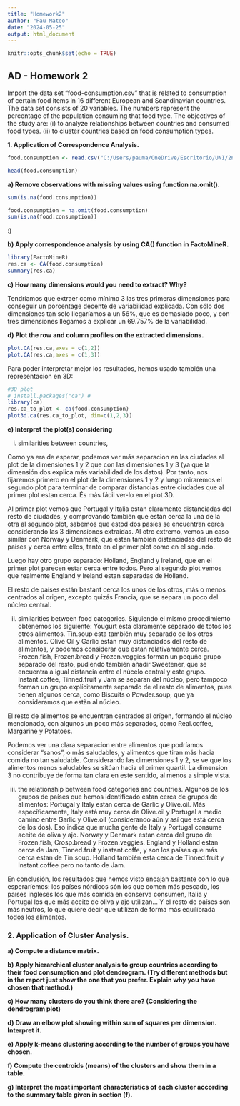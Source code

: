 ```yaml
---
title: "Homework2"
author: "Pau Mateo"
date: "2024-05-25"
output: html_document
---
```


```r
knitr::opts_chunk$set(echo = TRUE)
```

## AD - Homework 2

Import the data set "food-consumption.csv" that is related to consumption of certain food items in 16 different European and Scandinavian countries. The data set consists of 20 variables. The numbers represent the percentage of the population consuming that food type. The objectives of the study are: (i) to analyze relationships between countries and consumed food types. (ii) to cluster countries based on food consumption types.

**1. Application of Correspondence Analysis.**

```r
food.consumption <- read.csv("C:/Users/pauma/OneDrive/Escritorio/UNI/2n/AD/anàlisi_multivariant/Homeworks/Homework2/food-consumption.csv", stringsAsFactors=TRUE, row.names=1)
```

```r
head(food.consumption)
```

**a) Remove observations with missing values using function na.omit().**

```r
sum(is.na(food.consumption))
```
```r
food.consumption = na.omit(food.consumption)
sum(is.na(food.consumption))
```
:)

**b) Apply correspondence analysis by using CA() function in FactoMineR.**

```r
library(FactoMineR)
res.ca <- CA(food.consumption)
summary(res.ca)
```

**c) How many dimensions would you need to extract? Why?**

Tendríamos que extraer como mínimo 3 las tres primeras dimensiones para conseguir un porcentage decente de variabilidad explicada. Con sólo dos dimensiones tan solo llegaríamos a un 56%, que es demasiado poco, y con tres dimensiones llegamos a explicar un 69.757% de la variabilidad.

**d) Plot the row and column profiles on the extracted dimensions.**

```r
plot.CA(res.ca,axes = c(1,2))
plot.CA(res.ca,axes = c(1,3))
```
Para poder interpretar mejor los resultados, hemos usado también una representacion en 3D:

```r
#3D plot
# install.packages("ca") #
library(ca)
res.ca_to_plot <- ca(food.consumption)
plot3d.ca(res.ca_to_plot, dim=c(1,2,3))
```



**e) Interpret the plot(s) considering**


(i) similarities between countries,

Como ya era de esperar, podemos ver más separacion en las ciudades al plot de la dimensiones 1 y 2 que con las dimensiones 1 y 3 (ya que la dimensión dos explica más variabilidad de los datos). Por tanto, nos fijaremos primero en el plot de la dimensiones 1 y 2 y luego miraremos el segundo plot para terminar de comparar distancias entre ciudades que al primer plot estan cerca. És más fácil ver-lo en el plot 3D.

Al primer plot vemos que Portugal y Italia estan claramente distanciadas del resto de ciudades, y comprovando también que están cerca la una de la otra al segundo plot, sabemos que estod dos pasíes se encuentran cerca considerando las 3 dimensiones extraídas. Al otro extremo, vemos un caso similar con Norway y Denmark, que estan también distanciadas del resto de países y cerca entre ellos, tanto en el primer plot como en el segundo.

Luego hay otro grupo separado: Holland, England y Ireland, que en el primer plot parecen estar cerca entre todos. Pero al segundo plot vemos que realmente England y Ireland estan separadas de Holland. 

El resto de países están bastant cerca los unos de los otros, más o menos centrados al origen, excepto quizás Francia, que se separa un poco del núcleo central.

(ii) similarities between food categories.
Siguiendo el mismo procedimiento obtenemos los siguiente:
Yougurt esta claramente separado de totos los otros alimentos.
Tin.soup esta también muy separado de los otros alimentos.
Olive Oil y Garlic están muy distanciados del resto de alimentos, y podemos considerar que estan relativamente cerca.
Frozen.fish, Frozen.bread y Frozen.veggies forman un pequño grupo separado del resto, pudiendo también añadir Sweetener, que se encuentra a igual distancia entre el núcelo central y este grupo.
Instant.coffee, Tinned.fruit y Jam se separan del núcleo, pero tampoco forman un grupo explícitamente separado de el resto de alimentos, pues tienen algunos cerca, como Biscuits o Powder.soup, que ya consideramos que estàn al núcleo.

El resto de alimentos se encuentran centrados al orígen, formando el núcleo mencionado, con algunos un poco más separados, como Real.coffee, Margarine y Potatoes.

Podemos ver una clara separacion entre alimentos que podríamos considerar "sanos", o más saludables, y alimentos que tiran más hacia comida no tan saludable. Considerando las dimensiones 1 y 2, se ve que los alimentos menos saludables se sitúan hacia el primer quartil. La dimension 3 no contribuye de forma tan clara en este sentido, al menos a simple vista.


(iii) the relationship between food categories and countries.
Algunos de los grupos de países que hemos identificado estan cerca de grupos de alimentos:
Portugal y Italy estan cerca de Garlic y Olive.oil. Más específicamente, Italy está muy cerca de Olive.oil y Portugal a medio camino entre Garlic y Olive.oil (considerando aún y así que está cerca de los dos). Eso indica que mucha gente de Italy y Portugal consume aceite de oliva y ajo.
Norway y Denmark estan cerca del grupo de Frozen.fish, Crosp.bread y Frozen.veggies. England y Holland estan cerca de Jam, Tinned.fruit y instant.coffe, y son los países que más cerca estan de Tin.soup. Holland también esta cerca de Tinned.fruit y Instant.coffee pero no tanto de Jam.

En conclusión, los resultados que hemos visto encajan bastante con lo que esperaríemos: los países nórdicos són los que comen más pescado, los países ingleses los que más comida en conserva consumen, Italia y Portugal los que más aceite de oliva y ajo utilizan... Y el resto de países son más neutros, lo que quiere decir que utilizan de forma más equilibrada todos los alimentos.

### 2. Application of Cluster Analysis.

**a) Compute a distance matrix.**

**b) Apply hierarchical cluster analysis to group countries according to their food consumption and plot dendrogram. (Try different methods but in the report just show the one that you prefer. Explain why you have chosen that method.)**

**c) How many clusters do you think there are? (Considering the dendrogram plot)**

**d) Draw an elbow plot showing within sum of squares per dimension. Interpret it.**

**e) Apply k-means clustering according to the number of groups you have chosen.**

**f) Compute the centroids (means) of the clusters and show them in a table.**

**g) Interpret the most important characteristics of each cluster according to the summary table given in section (f).**
